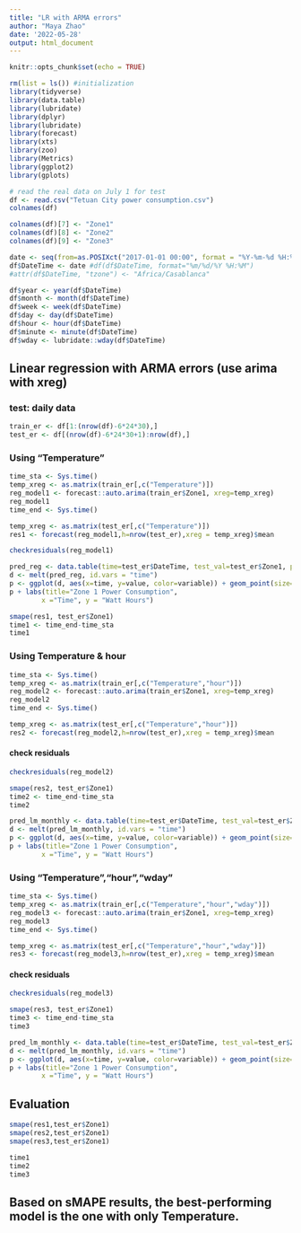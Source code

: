 ```yaml
---
title: "LR with ARMA errors"
author: "Maya Zhao"
date: '2022-05-28'
output: html_document
---
```


```r
knitr::opts_chunk$set(echo = TRUE)
```

```r
rm(list = ls()) #initialization
library(tidyverse)
library(data.table)
library(lubridate)
library(dplyr)
library(lubridate)
library(forecast)
library(xts)
library(zoo)
library(Metrics)
library(ggplot2)
library(gplots)
```

```r
# read the real data on July 1 for test
df <- read.csv("Tetuan City power consumption.csv")
colnames(df)
```



```r
colnames(df)[7] <- "Zone1"
colnames(df)[8] <- "Zone2"
colnames(df)[9] <- "Zone3"
```


```r
date <- seq(from=as.POSIXct("2017-01-01 00:00", format = "%Y-%m-%d %H:%M"), length.out = nrow(df), by = "10 min")
df$DateTime <- date #df(df$DateTime, format="%m/%d/%Y %H:%M")
#attr(df$DateTime, "tzone") <- "Africa/Casablanca"

df$year <- year(df$DateTime)
df$month <- month(df$DateTime)
df$week <- week(df$DateTime)
df$day <- day(df$DateTime)
df$hour <- hour(df$DateTime)
df$minute <- minute(df$DateTime)
df$wday <- lubridate::wday(df$DateTime)
```



## Linear regression with ARMA errors (use arima with xreg)

### test: daily data
```r
train_er <- df[1:(nrow(df)-6*24*30),]
test_er <- df[(nrow(df)-6*24*30+1):nrow(df),]
```


### Using "Temperature"
```r
time_sta <- Sys.time()
temp_xreg <- as.matrix(train_er[,c("Temperature")])
reg_model1 <- forecast::auto.arima(train_er$Zone1, xreg=temp_xreg)
reg_model1
time_end <- Sys.time()
```
```r
temp_xreg <- as.matrix(test_er[,c("Temperature")])
res1 <- forecast(reg_model1,h=nrow(test_er),xreg = temp_xreg)$mean
```


```r
checkresiduals(reg_model1)
```


```r
pred_reg <- data.table(time=test_er$DateTime, test_val=test_er$Zone1, pred_val=res1)
d <- melt(pred_reg, id.vars = "time")
p <- ggplot(d, aes(x=time, y=value, color=variable)) + geom_point(size=1) + geom_line()
p + labs(title="Zone 1 Power Consumption",
        x ="Time", y = "Watt Hours")
```


```r
smape(res1, test_er$Zone1)
time1 <- time_end-time_sta
time1
```

### Using Temperature & hour
```r
time_sta <- Sys.time()
temp_xreg <- as.matrix(train_er[,c("Temperature","hour")])
reg_model2 <- forecast::auto.arima(train_er$Zone1, xreg=temp_xreg)
reg_model2
time_end <- Sys.time()
```
```r
temp_xreg <- as.matrix(test_er[,c("Temperature","hour")])
res2 <- forecast(reg_model2,h=nrow(test_er),xreg = temp_xreg)$mean
```

#### check residuals
```r
checkresiduals(reg_model2)
```

```r
smape(res2, test_er$Zone1)
time2 <- time_end-time_sta
time2
```


```r
pred_lm_monthly <- data.table(time=test_er$DateTime, test_val=test_er$Zone1, pred_val=res2)
d <- melt(pred_lm_monthly, id.vars = "time")
p <- ggplot(d, aes(x=time, y=value, color=variable)) + geom_point(size=1) + geom_line()
p + labs(title="Zone 1 Power Consumption",
        x ="Time", y = "Watt Hours")
```


### Using "Temperature","hour","wday"
```r
time_sta <- Sys.time()
temp_xreg <- as.matrix(train_er[,c("Temperature","hour","wday")])
reg_model3 <- forecast::auto.arima(train_er$Zone1, xreg=temp_xreg)
reg_model3
time_end <- Sys.time()
```

```r
temp_xreg <- as.matrix(test_er[,c("Temperature","hour","wday")])
res3 <- forecast(reg_model3,h=nrow(test_er),xreg = temp_xreg)$mean
```

#### check residuals
```r
checkresiduals(reg_model3)
```

```r
smape(res3, test_er$Zone1)
time3 <- time_end-time_sta
time3
```


```r
pred_lm_monthly <- data.table(time=test_er$DateTime, test_val=test_er$Zone1, pred_val=res3)
d <- melt(pred_lm_monthly, id.vars = "time")
p <- ggplot(d, aes(x=time, y=value, color=variable)) + geom_point(size=1) + geom_line()
p + labs(title="Zone 1 Power Consumption",
        x ="Time", y = "Watt Hours")
```


## Evaluation
```r
smape(res1,test_er$Zone1)
smape(res2,test_er$Zone1)
smape(res3,test_er$Zone1)

time1
time2 
time3
```

## Based on sMAPE results, the best-performing model is the one with only Temperature.





